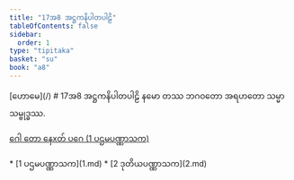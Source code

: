```yaml
---
title: "17အ8 အဋ္ဌကနိပါတပါဠိ"
tableOfContents: false
sidebar:
  order: 1
type: "tipitaka"
basket: "su"
book: "a8"
---
```



<Paragraph type="center" book="a8">
[ဟောမေ](/)
</Paragraph>

<Paragraph type="center" book="a8">
# 17အ8 အဋ္ဌကနိပါတပါဠိ
</Paragraph>

<Paragraph number="1" type="center" book="a8">
နမော တဿ ဘဂဝတော အရဟတော သမ္မာသမ္ဗုဒ္ဓဿ.

[ဂေါ တော နေxတ် ပဂေ (1 ပဌမပဏ္ဏာသက)](1.md)



</Paragraph>

<TableOfContents book="a8" section="17">
* [1 ပဌမပဏ္ဏာသက](1.md)
* [2 ဒုတိယပဏ္ဏာသက](2.md)
</TableOfContents>